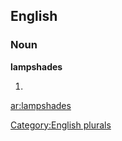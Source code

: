 
==English==

===Noun===
'''lampshades'''

# {{plural of|[[lampshade]]}}

[[Category:English plurals]]

[[ar:lampshades]]